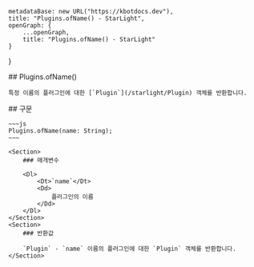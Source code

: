 
    metadataBase: new URL("https://kbotdocs.dev"),
    title: "Plugins.ofName() - StarLight",
    openGraph: {
        ...openGraph,
        title: "Plugins.ofName() - StarLight"
    }
}

<Section>
    ## Plugins.ofName()

    특정 이름의 플러그인에 대한 [`Plugin`](/starlight/Plugin) 객체를 반환합니다.
</Section>
<Section>
    ## 구문

    ~~~js
    Plugins.ofName(name: String);
    ~~~

    <Section>
        ### 매개변수

        <Dl>
            <Dt>`name`</Dt>
            <Dd>
                플러그인의 이름
            </Dd>
        </Dl>
    </Section>
    <Section>
        ### 반환값

        `Plugin` - `name` 이름의 플러그인에 대한 `Plugin` 객체를 반환합니다.
    </Section>
</Section>